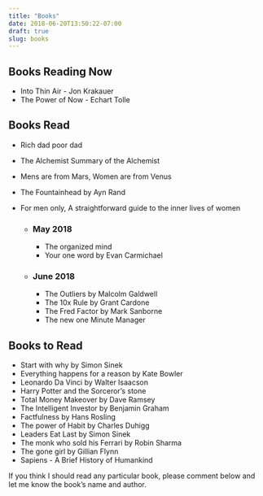 ```yaml
---
title: "Books"
date: 2018-06-20T13:50:22-07:00
draft: true
slug: books
---
```


## Books Reading Now

* Into Thin Air - Jon Krakauer
* The Power of Now - Echart Tolle

## Books Read 

* Rich dad poor dad
* The Alchemist Summary of the Alchemist
* Mens are from Mars, Women are from Venus
* The Fountainhead by Ayn Rand
* For men only, A straightforward guide to the inner lives of women

  * ### May 2018
    * The organized mind
    * Your one word by Evan Carmichael

  * ### June 2018
    * The Outliers by Malcolm Galdwell
    * The 10x Rule by Grant Cardone
    * The Fred Factor by Mark Sanborne
    * The new one Minute Manager
    
## Books to Read

* Start with why by Simon Sinek
* Everything happens for a reason by Kate Bowler
* Leonardo Da Vinci by Walter Isaacson
* Harry Potter and the Sorceror's stone
* Total Money Makeover by Dave Ramsey
* The Intelligent Investor by Benjamin Graham
* Factfulness by Hans Rosling
* The power of Habit by Charles Duhigg
* Leaders Eat Last by Simon Sinek
* The monk who sold his Ferrari by Robin Sharma
* The gone girl by Gillian Flynn
* Sapiens - A Brief History of Humankind

If you think I should read any particular book, please comment below and let me 
know the book's name and author. 